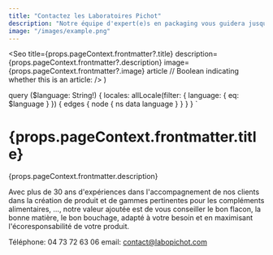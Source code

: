 ---
title: "Contactez les Laboratoires Pichot"
description: "Notre équipe d'expert(e)s en packaging vous guidera jusqu'au succès de votre projet de développement produit."
image: "/images/example.png"
---
  <Seo
    title={props.pageContext.frontmatter?.title}
    description={props.pageContext.frontmatter?.description}
    image={props.pageContext.frontmatter?.image}
    article // Boolean indicating whether this is an article:
  />
)

  query ($language: String!) {
    locales: allLocale(filter: { language: { eq: $language } }) {
      edges {
        node {
          ns
          data
          language
        }
      }
    }
  }
`

# <Trans>{props.pageContext.frontmatter.title}</Trans>

<Trans>{props.pageContext.frontmatter.description}</Trans>

<Trans>Avec plus de 30 ans d'expériences dans l'accompagnement de nos clients dans la création de produit et de gammes pertinentes pour les compléments alimentaires, ..., notre valeur ajoutée est de vous conseiller le bon flacon, la bonne matière, le bon bouchage, adapté à votre besoin et en maximisant l'écoresponsabilité de votre produit.</Trans>

Téléphone: 04 73 72 63 06
email: contact@labopichot.com

<script type="application/ld+json">
  {`
    {
      "@context": "https://schema.org",
      "@type": "Organization",
      "url": "https://flaconpet.com",
      "name": "Laboratoires Pichot",
      "contactPoint": {
        "@type": "ContactPoint",
        "telephone": "+33-473-726-606",
        "contactType": "Customer Support"
      }
    }
  `}
</script>